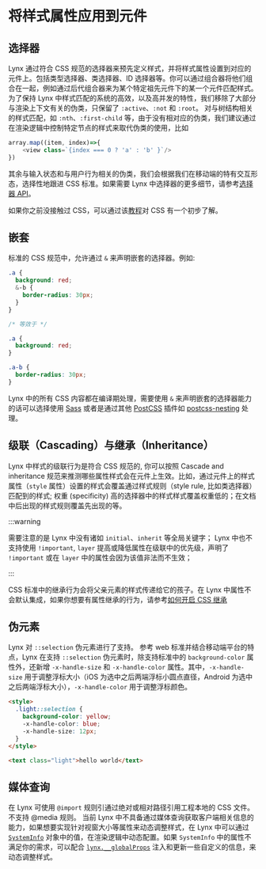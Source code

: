 # 将样式属性应用到元件

## 选择器

Lynx 通过符合 CSS 规范的选择器来预先定义样式，并将样式属性设置到对应的元件上。包括类型选择器、类选择器、ID 选择器等。你可以通过组合器将他们组合在一起，例如通过后代组合器来为某个特定祖先元件下的某一个元件匹配样式。
为了保持 Lynx 中样式匹配的系统的高效，以及高并发的特性，我们移除了大部分与渲染上下文有关的伪类，只保留了 `:active`、`:not` 和 `:root`。
对与树结构相关的样式匹配，如 `:nth`、`:first-child` 等，由于没有相对应的伪类，我们建议通过在渲染逻辑中控制特定节点的样式来取代伪类的使用，比如

```typescript
array.map((item, index)=>{
    <view class=`{index === 0 ? 'a' : 'b' }`/>
})
```

其余与输入状态和与用户行为相关的伪类，我们会根据我们在移动端的特有交互形态，选择性地跟进 CSS 标准。如果需要 Lynx 中选择器的更多细节，请参考[选择器 API](api/css/selectors)。

如果你之前没接触过 CSS，可以通过该[教程](https://developer.mozilla.org/zh-CN/docs/Learn_web_development/Core/Styling_basics)对 CSS 有一个初步了解。

## 嵌套

标准的 CSS 规范中，允许通过 `&` 来声明嵌套的选择器。例如:

```scss
.a {
  background: red;
  &-b {
    border-radius: 30px;
  }
}

/* 等效于 */

.a {
  background: red;
}

.a-b {
  border-radius: 30px;
}
```

Lynx 中的所有 CSS 内容都在编译期处理，需要使用 `&` 来声明嵌套的选择器能力的话可以选择使用 [Sass](rspeedy/styling.html#%E4%BD%BF%E7%94%A8-sass) 或者是通过其他 [PostCSS](rspeedy/styling.html#using-postcss) 插件如 [postcss-nesting](https://github.com/csstools/postcss-plugins/tree/main/plugins/postcss-nesting) 处理。

## 级联（Cascading）与继承（Inheritance）

Lynx 中样式的级联行为是符合 CSS 规范的, 你可以按照 Cascade and inheritance 规范来推测哪些属性样式会在元件上生效。比如，通过元件上的样式属性（`style` 属性）设置的样式会覆盖通过样式规则（style rule, 比如类选择器）匹配到的样式; 权重 (specificity) 高的选择器中的样式样式覆盖权重低的；在文档中后出现的样式规则覆盖先出现的等。

:::warning

需要注意的是 Lynx 中没有诸如 `initial`、`inherit` 等全局关键字；
Lynx 中也不支持使用 `!important`, `layer` 提高或降低属性在级联中的优先级，声明了 `!important` 或在 `layer` 中的属性会因为该值非法而不生效；

:::

CSS 标准中的继承行为会将父亲元素的样式传递给它的孩子。在 Lynx 中属性不会默认集成，如果你想要有属性继承的行为，请参考[如何开启 CSS 继承](guide/styling/custom-theming#如何开启-css-继承)

## 伪元素

Lynx 对 `::selection` 伪元素进行了支持。
参考 web 标准并结合移动端平台的特点，Lynx 在支持 `::selection` 伪元素时，除支持标准中的 `background-color` 属性外，还新增 `-x-handle-size` 和 `-x-handle-color` 属性。其中，`-x-handle-size` 用于调整浮标大小（iOS 为选中之后两端浮标小圆点直径，Android 为选中之后两端浮标大小），`-x-handle-color` 用于调整浮标颜色。

```html
<style>
  .light::selection {
    background-color: yellow;
    -x-handle-color: blue;
    -x-handle-size: 12px;
  }
</style>

<text class="light">hello world</text>
```

## 媒体查询

在 Lynx 可使用 `@import` 规则引通过绝对或相对路径引用工程本地的 CSS 文件。不支持 @media 规则。
当前 Lynx 中不具备通过媒体查询获取客户端相关信息的能力，如果想要实现针对视窗大小等属性来动态调整样式，在 Lynx 中可以通过 [`SystemInfo`](api/lynx-api/global/system-info) 对象中的值，在渲染逻辑中动态配置。如果 `SystemInfo` 中的属性不满足你的需求，可以配合 [`lynx.__globalProps`](api/lynx-api/lynx/lynx-global-props) 注入和更新一些自定义的信息，来动态调整样式。
